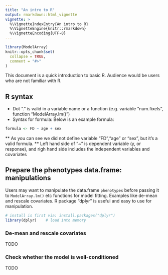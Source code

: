 ```yaml
---
title: "An intro to R"
output: rmarkdown::html_vignette
vignette: >
  %\VignetteIndexEntry{An intro to R}
  %\VignetteEngine{knitr::rmarkdown}
  %\VignetteEncoding{UTF-8}
---
```


```r
library(ModelArray)
knitr::opts_chunk$set(
  collapse = TRUE,
  comment = "#>"
)
```

This document is a quick introduction to basic R. Audience would be users who are not familiar with R.

## R syntax

* Dot "." is valid in a variable name or a function (e.g. variable "num.fixels", function "ModelArray.lm()")
* Syntax for formula: 
Below is an example formula:
```r
formula <- FD ~ age + sex
```
** As you can see we did not define variable "FD","age" or "sex", but it's a valid formula. 
** Left hand side of "~" is dependent variable (y, or response), and righ hand side includes the independent variables and covariates


## Prepare the phenotypes data.frame: manipulations
Users may want to manipulate the data.frame `phenotypes` before passing it to `ModelArray.lm()` etc functions for model fitting. Examples like de-mean and rescale covariates. R package "dplyr" is useful and easy to use for manipulation. 
```r
# install is first via: install.packages("dplyr")
library(dplyr)    # load into memory
```

### De-mean and rescale covariates
TODO

### Check whether the model is well-conditioned
TODO


